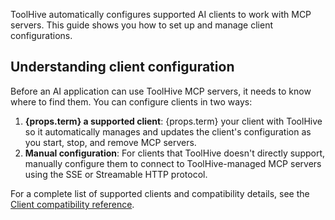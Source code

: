 ToolHive automatically configures supported AI clients to work with MCP servers.
This guide shows you how to set up and manage client configurations.

## Understanding client configuration

Before an AI application can use ToolHive MCP servers, it needs to know where to
find them. You can configure clients in two ways:

1. **{props.term} a supported client**: {props.term} your client with ToolHive
   so it automatically manages and updates the client's configuration as you
   start, stop, and remove MCP servers.
2. **Manual configuration**: For clients that ToolHive doesn't directly support,
   manually configure them to connect to ToolHive-managed MCP servers using the
   SSE or Streamable HTTP protocol.

For a complete list of supported clients and compatibility details, see the
[Client compatibility reference](../reference/client-compatibility.mdx).
